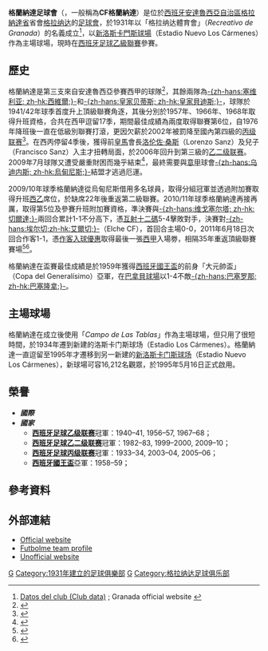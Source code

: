{{noteTA|G1=足球|G2=laliga
|T=zh-hans:格拉纳达足球俱乐部;zh-hk:格蘭納達足球會;zh-tw:格拉納達足球俱樂部;
|1=zh-hans:格拉纳达足球俱乐部;zh-hk:格蘭納達足球會;zh-tw:格拉納達足球俱樂部;
|2=zh-hans:格拉纳达;zh-hk:格蘭納達;zh-tw:格拉納達;
|3=zh-hans:乌迪内斯;zh-hk:烏甸尼斯;zh-tw:烏迪內斯;
}}
{{Infobox football club
| clubname   = 格蘭納達<br />''Granada'' 
| image      = [[Image:Logo-granada-cf.png|120px]] 
| fullname   = Granada Club de Fútbol, S.A.D.
| nickname   = ''El Graná''、<br>''Rojiblancos horizontales''、<br> ''El 5001''、<br>''Filipinos'' 
| founded    = {{Start date and age|1931|4|14|df=yes}}
| ground     = [[新洛斯卡門斯球場|新洛斯卡門斯球場]]<br>（Los Cármenes）
| city       = [[西班牙|西班牙]][[格拉纳达|格拉纳达]] 
| capacity   = 22,094
| owner      = Daxian 2009 SL 
| chairman   = 易仁濤
| manager    = [[艾托·卡蘭卡|艾托·卡蘭卡]]
| league     = [[西班牙足球乙級聯賽|西班牙足球乙級聯賽]]
| season     = [[2021–22賽季西班牙足球甲級聯賽|2021–22]]
| position   = 西甲，第 18 位（降班）
| website    = http://www.granadacf.es/
| shirtsupplier = [[耐克|耐克]]
| shirtsponsors = WinaMax博彩
|pattern_la1=
|pattern_b1=_granada1920h
|pattern_ra1=
|pattern_sh1=_nikewhite
|pattern_so1=_nikeblack
|leftarm1=FF0000
|body1=FFFFFF
|rightarm1=FF0000
|shorts1=0000EE
|socks1=FFFFFF
|pattern_la2=
|pattern_b2=_Nike_black_transparent
|pattern_ra2=
|pattern_sh2=_nikewhite
|pattern_so2=_nikewhite
|leftarm2=CCFF00
|body2=CCFF00
|rightarm2=CCFF00
|shorts2=000000
|socks2=000000
|pattern_la3=
|pattern_b3=_eslovaquia1617a
|pattern_ra3=
|pattern_sh3=_nikeblack
|pattern_so3=_nikewhite
|leftarm3=0000FF
|body3=0000FF
|rightarm3=0000FF
|shorts3=FFFFFF
|socks3=0000FF
|}}
'''格蘭納達足球會'''（{{lang-es|'''Granada Club de Fútbol'''}}，一般稱為'''CF格蘭納達'''）是位於[[西班牙|西班牙]][[安達魯西亞|安達魯西亞]][[西班牙行政區劃|自治區]][[格拉納達省|格拉納達省]]省會[[格拉纳达|格拉纳达]]的[[足球會|足球會]]，於1931年以「格拉纳达體育會」（''Recreativo de Granada''）的名義成立<ref>[http://www.granadacf.es/index.php?seccion=club Datos del club (Club data)] {{Wayback|url=http://www.granadacf.es/index.php?seccion=club |date=20171001212943 }}; Granada official website {{es icon}}</ref>，以[[新洛斯卡門斯球場|新洛斯卡門斯球場]]（Estadio Nuevo Los Cármenes）作為主場球場，現時在[[西班牙足球乙級聯賽|西班牙足球乙級聯賽]]參賽。

==歷史==
格蘭納達是第三支來自安達魯西亞參賽西甲的球隊<ref>{{Cite web |url=http://sports.now.com/home/football/LaLigaTeam?id=007 |title=存档副本 |access-date=2011-09-02 |archive-date=2016-03-04 |archive-url=https://web.archive.org/web/20160304122531/http://sports.now.com/home/football/LaLigaTeam?id=007 |dead-url=no }}</ref>，其餘兩隊為[[塞維利亞足球俱樂部|-{zh-hans:塞维利亚; zh-hk:西維爾;}-]]和[[皇家贝蒂斯足球俱乐部|-{zh-hans:皇家贝蒂斯; zh-hk:皇家貝迪斯;}-]]，球隊於1941/42年球季首度升上頂級聯賽角逐，其後分別於1957年、1966年、1968年取得升班資格，合共在西甲逗留17季，期間最佳成績為兩度取得聯賽第6位，自1976年降班後一直在低級別聯賽打滾，更因欠薪於2002年被罰降至國內第四級的[[西班牙足球丙级联赛|丙级联赛]]<ref>{{cite web|url=http://www.granadahoy.com/article/deportes/708481/anos/infierno.html|title=22 años en el infierno|trans_title=Granada, 22 years in hell|publisher=Granada Hoy|language=es|date=20 June 2011|accessdate=20 June 2011|archive-date=2016-03-30|archive-url=https://web.archive.org/web/20160330140955/http://www.granadahoy.com/article/deportes/708481/anos/infierno.html|dead-url=no}}</ref>。在西丙停留4季後，獲得前[[皇家馬德里足球俱樂部|皇馬]]會長[[洛伦佐·桑斯|洛伦佐·桑斯]]（Lorenzo Sanz）及兒子{{le|弗朗西斯科·桑斯|Paco Sanz (footballer)}}（Francisco Sanz）入主才扭轉局面，於2006年回升到第三級的[[西班牙足球乙二级联赛|乙二级联赛]]。2009年7月球隊又遭受嚴重財困而幾乎結束<ref name="UDINESE">{{cite web|url=http://afootballreport.com/post/6514153638/how-udinese-beat-the-system-and-stands-at-the-gates-of|title=How Udinese beat the system and stands at the gates of La Liga|publisher=A Football Report|date=14 June 2011|accessdate=18 June 2011|archive-date=2018-09-23|archive-url=https://web.archive.org/web/20180923235423/https://afootballreport.com/post/6514153638/how-udinese-beat-the-system-and-stands-at-the-gates-of|dead-url=no}}</ref>，最終需要與[[意甲|意甲]]球會[[烏迪內斯足球俱樂部|-{zh-hans:乌迪内斯; zh-hk:烏甸尼斯;}-]]結盟才逃過厄運。

2009/10年球季格蘭納達從烏甸尼斯借用多名球員，取得分組冠軍並透過附加賽取得升班[[西班牙足球乙级联赛|西乙]]席位，於缺席22年後重返第二級聯賽。2010/11年球季格蘭納達再接再厲，取得第5位及參賽升班附加賽資格，準決賽與[[維戈塞爾塔足球俱樂部|-{zh-hans:维戈塞尔塔; zh-hk:切爾達;}-]]兩回合累計1-1不分高下，憑[[互射十二碼|互射十二碼]]5-4擊敗對手，決賽對[[埃尔切足球俱乐部|-{zh-hans:埃尔切;zh-hk:艾爾切;}-]]（Elche CF），首回合主場0-0，2011年6月18日次回合作客1-1，憑[[作客入球優惠|作客入球優惠]]取得最後一張[[西甲|西甲]]入場劵，相隔35年重返頂級聯賽賽場<ref>{{citeweb|url=http://www.skysports.com/story/0,19528,11827_6995921,00.html|title=Granada promoted to La Liga|publisher=[[Sky_Sports|Sky Sports]]|date=18 June 2011|accessdate=19 June 2011|archive-date=2016-01-12|archive-url=https://web.archive.org/web/20160112173405/http://www.skysports.com/story/0,19528,11827_6995921,00.html|dead-url=no}}</ref><ref>{{citeweb|url=http://www.marca.com/marcador/futbol/2010_11/promocion_ascenso/final/vuelta/elc_gda/indexCronica.html|title=Granada, en Primera 35 años después|trans_title=Granada, to ''Primera'' after 35 years|publisher=[[Marca_(newspaper)|Marca]]|language=es|date=18 June 2011|accessdate=18 June 2011|archive-date=2020-11-30|archive-url=https://web.archive.org/web/20201130211721/https://www.marca.com/marcador/futbol/2010_11/promocion_ascenso/final/vuelta/elc_gda/indexCronica.html|dead-url=no}}</ref>。

格蘭納達在盃賽最佳成績是於1959年獲得[[西班牙國王盃|西班牙國王盃]]的前身「大元帥盃」（Copa del Generalísimo）亞軍，在[[圣地亚哥·伯纳乌球场|巴拿貝球場]]以1-4不敵[[巴塞隆納足球俱樂部|-{zh-hans:巴塞罗那; zh-hk:巴塞隆拿;}-]]。

==主場球場==
格蘭納達在成立後使用「''Campo de Las Tablas''」作為主場球場，但只用了很短時間，於1934年遷到新建的洛斯卡门斯球场（Estadio Los Cármenes）。格蘭納達一直逗留至1995年才遷移到另一新建的[[新洛斯卡门斯球场|新洛斯卡门斯球场]]（Estadio Nuevo Los Cármenes），新球場可容16,212名觀眾，於1995年5月16日正式啟用。

== 榮譽 ==
* '''''國際'''''
* '''''國家'''''
**'''[[西班牙足球乙级联赛|西班牙足球乙级联赛]]'''冠軍：1940–41, 1956–57, 1967–68；
**'''[[西班牙足球乙二级联赛|西班牙足球乙二级联赛]]'''冠軍：1982–83, 1999–2000, 2009–10；
**'''[[西班牙足球丙级联赛|西班牙足球丙级联赛]]'''冠軍：1933–34, 2003–04, 2005–06；
**'''[[西班牙國王盃|西班牙國王盃]]'''亞軍：1958–59；

==參考資料==
{{reflist}}

==外部連結==
*[https://web.archive.org/web/20150811130053/http://www.granadacf.es/ Official website] {{es icon}}
*[http://www.futbolme.com/com/equipo.asp?id_equipo=108&modo=datos&idtorneo=2&e=Granada%20Club%20de%20F%FAtbol Futbolme team profile] {{Wayback|url=http://www.futbolme.com/com/equipo.asp?id_equipo=108&modo=datos&idtorneo=2&e=Granada%20Club%20de%20F%FAtbol |date=20160304091309 }} {{es icon}}
*[http://www.granadacf.info/ Unofficial website] {{Wayback|url=http://www.granadacf.info/ |date=20111001163545 }} {{es icon}}

{{格蘭納達足球會球員名單}}
{{西甲賽季}}

{{DEFAULTSORT:Granada}}
[[Category:西班牙足球俱乐部|G]]
[[Category:1931年建立的足球俱樂部|Category:1931年建立的足球俱樂部]]
[[Category:安达卢西亚足球俱乐部|G]]
[[Category:格拉纳达足球俱乐部|Category:格拉纳达足球俱乐部]]
